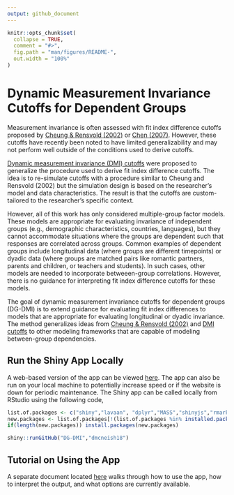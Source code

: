---
output: github_document
---

<!-- README.md is generated from README.Rmd. Please edit that file -->

```{r, include = FALSE}
knitr::opts_chunk$set(
  collapse = TRUE,
  comment = "#>",
  fig.path = "man/figures/README-",
  out.width = "100%"
)
```

# Dynamic Measurement Invariance Cutoffs for Dependent Groups

<!-- badges: start -->
<!-- badges: end -->

Measurement invariance is often assessed with fit index difference cutoffs proposed by [Cheung & Rensvold (2002)](https://www.tandfonline.com/doi/abs/10.1207/S15328007SEM0902_5) or [Chen (2007)](https://www.tandfonline.com/doi/abs/10.1080/10705510701301834). However, these cutoffs have recently been noted to have limited generalizability and may not perform well outside of the conditions used to derive cutoffs. 

[Dynamic measurement invariance (DMI) cutoffs](https://psycnet.apa.org/record/2026-27788-001) were proposed to generalize the procedure used to derive fit index difference cutoffs. The idea is to re-simulate cutoffs with a procedure similar to Cheung and Rensvold (2002) but the simulation design is based on the researcher's model and data characteristics. The result is that the cutoffs are custom-tailored to the researcher's specific context. 

However, all of this work has only considered multiple-group factor models. These models are appropriate for evaluating invariance of independent groups (e.g., demographic characteristics, countries, languages), but they cannot accommodate situations where the groups are dependent such that responses are correlated across groups. Common examples of dependent groups include longitudinal data (where groups are different timepoints) or dyadic data (where groups are matched pairs like romantic partners, parents and children, or teachers and students). In such cases, other models are needed to incorporate betweeen-group correlations. However, there is no guidance for interpreting fit index difference cutoffs for these models.  

The goal of dynamic measurement invariance cutoffs for dependent groups (DG-DMI) is to extend guidance for evaluating fit index differences to models that are appropriate for evaluating longitudinal or dyadic invariance. The method generalizes ideas from [Cheung & Rensvold (2002)](https://www.tandfonline.com/doi/abs/10.1207/S15328007SEM0902_5) and [DMI cutoffs]((https://psycnet.apa.org/record/2026-27788-001)) to other modeling frameworks that are capable of modeling between-group dependencies.  


## Run the Shiny App Locally

A web-based version of the app can be viewed [here](https://www.dynamicfit.app/MIDG). The app can also be run on your local machine to potentially increase speed or if the website is down for
periodic maintenance. The Shiny app can be called locally from RStudio using the following code, 

``` r
list.of.packages <- c("shiny","lavaan", "dplyr","MASS","shinyjs","rmarkdown","knitr","tidyr","purrr","GenOrd","tinytex","semPlot","mbend")
new.packages <- list.of.packages[!(list.of.packages %in% installed.packages()[,"Package"])]
if(length(new.packages)) install.packages(new.packages)

shiny::runGitHub("DG-DMI","dmcneish18")
```

## Tutorial on Using the App

A separate document located [here](https://osf.io/z4hyj) walks through how to use the app, how to interpret the output, and what options are currently available. 
